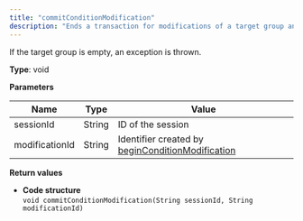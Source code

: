 ```yaml
---
title: "commitConditionModification"
description: "Ends a transaction for modifications of a target group and updates the target group in Optimizely Campaign."
---
```


If the target group is empty, an exception is thrown.

**Type**: void

**Parameters**

| Name           | Type   | Value                                                                                                    |
| -------------- | ------ | -------------------------------------------------------------------------------------------------------- |
| sessionId      | String | ID of the session                                                                                        |
| modificationId | String | Identifier created by [beginConditionModification](/optimizely-campaign/docs/beginconditionmodification) |

**Return values**

* **Code structure**  
`void commitConditionModification(String sessionId, String modificationId)  
`
